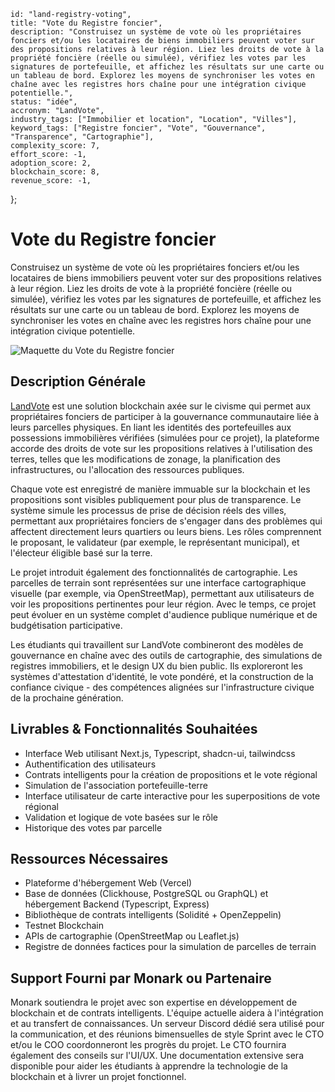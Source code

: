     id: "land-registry-voting",
    title: "Vote du Registre foncier",
    description: "Construisez un système de vote où les propriétaires fonciers et/ou les locataires de biens immobiliers peuvent voter sur des propositions relatives à leur région. Liez les droits de vote à la propriété foncière (réelle ou simulée), vérifiez les votes par les signatures de portefeuille, et affichez les résultats sur une carte ou un tableau de bord. Explorez les moyens de synchroniser les votes en chaîne avec les registres hors chaîne pour une intégration civique potentielle.",
    status: "idée",
    accronym: "LandVote",
    industry_tags: ["Immobilier et location", "Location", "Villes"],
    keyword_tags: ["Registre foncier", "Vote", "Gouvernance", "Transparence", "Cartographie"],
    complexity_score: 7,
    effort_score: -1,
    adoption_score: 2,
    blockchain_score: 8,
    revenue_score: -1,
};

# Vote du Registre foncier

Construisez un système de vote où les propriétaires fonciers et/ou les locataires de biens immobiliers peuvent voter sur des propositions relatives à leur région. Liez les droits de vote à la propriété foncière (réelle ou simulée), vérifiez les votes par les signatures de portefeuille, et affichez les résultats sur une carte ou un tableau de bord. Explorez les moyens de synchroniser les votes en chaîne avec les registres hors chaîne pour une intégration civique potentielle.

![Maquette du Vote du Registre foncier](/images/project/land-registry-voting.jpg)

## Description Générale

[LandVote](https://landvote.monark.io) est une solution blockchain axée sur le civisme qui permet aux propriétaires fonciers de participer à la gouvernance communautaire liée à leurs parcelles physiques. En liant les identités des portefeuilles aux possessions immobilières vérifiées (simulées pour ce projet), la plateforme accorde des droits de vote sur les propositions relatives à l'utilisation des terres, telles que les modifications de zonage, la planification des infrastructures, ou l'allocation des ressources publiques.

Chaque vote est enregistré de manière immuable sur la blockchain et les propositions sont visibles publiquement pour plus de transparence. Le système simule les processus de prise de décision réels des villes, permettant aux propriétaires fonciers de s'engager dans des problèmes qui affectent directement leurs quartiers ou leurs biens. Les rôles comprennent le proposant, le validateur (par exemple, le représentant municipal), et l'électeur éligible basé sur la terre.

Le projet introduit également des fonctionnalités de cartographie. Les parcelles de terrain sont représentées sur une interface cartographique visuelle (par exemple, via OpenStreetMap), permettant aux utilisateurs de voir les propositions pertinentes pour leur région. Avec le temps, ce projet peut évoluer en un système complet d'audience publique numérique et de budgétisation participative.

Les étudiants qui travaillent sur LandVote combineront des modèles de gouvernance en chaîne avec des outils de cartographie, des simulations de registres immobiliers, et le design UX du bien public. Ils exploreront les systèmes d'attestation d'identité, le vote pondéré, et la construction de la confiance civique - des compétences alignées sur l'infrastructure civique de la prochaine génération.

## Livrables & Fonctionnalités Souhaitées

- Interface Web utilisant Next.js, Typescript, shadcn-ui, tailwindcss
- Authentification des utilisateurs
- Contrats intelligents pour la création de propositions et le vote régional
- Simulation de l'association portefeuille-terre
- Interface utilisateur de carte interactive pour les superpositions de vote régional
- Validation et logique de vote basées sur le rôle
- Historique des votes par parcelle

## Ressources Nécessaires

- Plateforme d'hébergement Web (Vercel)
- Base de données (Clickhouse, PostgreSQL ou GraphQL) et hébergement Backend (Typescript, Express)
- Bibliothèque de contrats intelligents (Solidité + OpenZeppelin)
- Testnet Blockchain
- APIs de cartographie (OpenStreetMap ou Leaflet.js)
- Registre de données factices pour la simulation de parcelles de terrain

## Support Fourni par Monark ou Partenaire

Monark soutiendra le projet avec son expertise en développement de blockchain et de contrats intelligents. L'équipe actuelle aidera à l'intégration et au transfert de connaissances. Un serveur Discord dédié sera utilisé pour la communication, et des réunions bimensuelles de style Sprint avec le CTO et/ou le COO coordonneront les progrès du projet. Le CTO fournira également des conseils sur l'UI/UX. Une documentation extensive sera disponible pour aider les étudiants à apprendre la technologie de la blockchain et à livrer un projet fonctionnel.